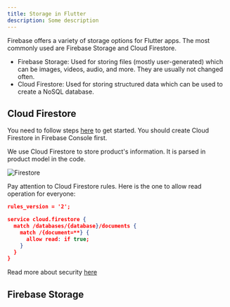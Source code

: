 ```yaml
---
title: Storage in Flutter
description: Some description
---
```



Firebase offers a variety of storage options for Flutter apps. The most commonly used are Firebase Storage and Cloud Firestore.

- Firebase Storage: Used for storing files (mostly user-generated) which can be images, videos, audio, and more. They are usually not changed often.
- Cloud Firestore: Used for storing structured data which can be used to create a NoSQL database.

## Cloud Firestore
You need to follow steps [here](https://firebase.google.com/docs/firestore/quickstart#dart) to get started. You should create Cloud Firestore in Firebase Console first.

We use Cloud Firestore to store product's information. It is parsed in product model in the code.

<Image src={fireStore} alt="Firestore" />

Pay attention to Cloud Firestore rules. Here is the one to allow read operation for everyone:
```json
rules_version = '2';

service cloud.firestore {
  match /databases/{database}/documents {
    match /{document=**} {
      allow read: if true;
    }
  }
}
```

Read more about security [here](https://firebase.google.com/docs/firestore/security/rules-structure)

## Firebase Storage
